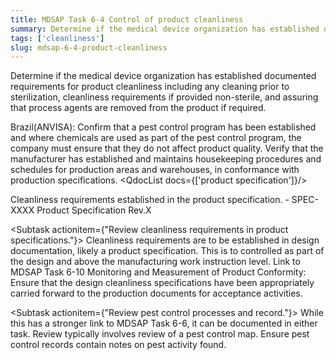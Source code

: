 ```yaml
---
title: MDSAP Task 6-4 Control of product cleanliness
summary: Determine if the medical device organization has established documented requirements for product cleanliness including any cleaning prior to sterilization, cleanliness requirements if provided non-sterile, and assuring that process agents are removed from the product if required.
tags: ['cleanliness']
slug: mdsap-6-4-product-cleanliness
---
```


<RegLang>
Determine if the medical device organization has established documented requirements for product cleanliness including any cleaning prior to sterilization, cleanliness requirements if provided non-sterile, and assuring that process agents are removed from the product if required.

Brazil(ANVISA): Confirm that a pest control program has been established and where chemicals are used as part of the pest 
control program, the company must ensure that they do not affect product quality. Verify that the manufacturer has established and maintains housekeeping procedures and schedules for production areas and warehouses, in conformance with production specifications.
</RegLang>
<QdocList docs={['product specification']}/>

<ReportLang>
Cleanliness requirements established in the product specification.
- SPEC-XXXX Product Specification Rev.X
</ReportLang>

<Subtask actionitem={"Review cleanliness requirements in product specifications."}>
Cleanliness requirements are to be established in design documentation, likely a product specification. This is to controlled as part of the design and above the manufacturing work instruction level. 
Link to <QLink>MDSAP Task 6-10 Monitoring and Measurement of Product Conformity</QLink>: Ensure that the design cleanliness specifications have been appropriately carried forward to the production documents for acceptance activities.
</Subtask>

<Subtask actionitem={"Review pest control processes and record."}>
While this has a stronger link to <QLink>MDSAP Task 6-6</QLink>, it can be documented in either task. Review typically involves review of a pest control map.  Ensure pest control records contain notes on pest activity found.
</Subtask>




